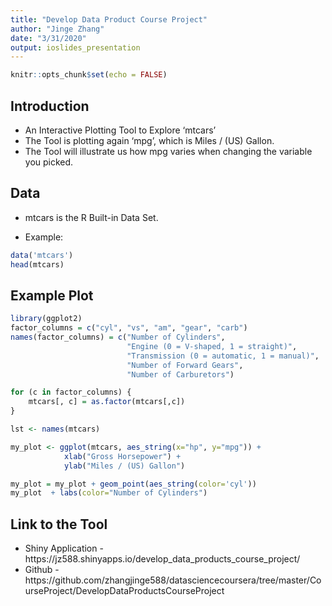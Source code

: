 ```yaml
---
title: "Develop Data Product Course Project"
author: "Jinge Zhang"
date: "3/31/2020"
output: ioslides_presentation
---
```


```r
knitr::opts_chunk$set(echo = FALSE)
```

## Introduction

- An Interactive Plotting Tool to Explore 'mtcars'
- The Tool is plotting again 'mpg', which is Miles / (US) Gallon.
- The Tool will illustrate us how mpg varies when changing the variable you picked. 



## Data

- mtcars is the R Built-in Data Set.

- Example:
``` r
data('mtcars')
head(mtcars)
```

## Example Plot
``` r
library(ggplot2)
factor_columns = c("cyl", "vs", "am", "gear", "carb")
names(factor_columns) = c("Number of Cylinders",
                          "Engine (0 = V-shaped, 1 = straight)",
                          "Transmission (0 = automatic, 1 = manual)", 
                          "Number of Forward Gears", 
                          "Number of Carburetors")

for (c in factor_columns) {
    mtcars[, c] = as.factor(mtcars[,c])
}

lst <- names(mtcars)

my_plot <- ggplot(mtcars, aes_string(x="hp", y="mpg")) +
            xlab("Gross Horsepower") +
            ylab("Miles / (US) Gallon")

my_plot = my_plot + geom_point(aes_string(color='cyl'))
my_plot  + labs(color="Number of Cylinders")
```

## Link to the Tool
- Shiny Application - https://jz588.shinyapps.io/develop_data_products_course_project/
- Github - https://github.com/zhangjinge588/datasciencecoursera/tree/master/CourseProject/DevelopDataProductsCourseProject

